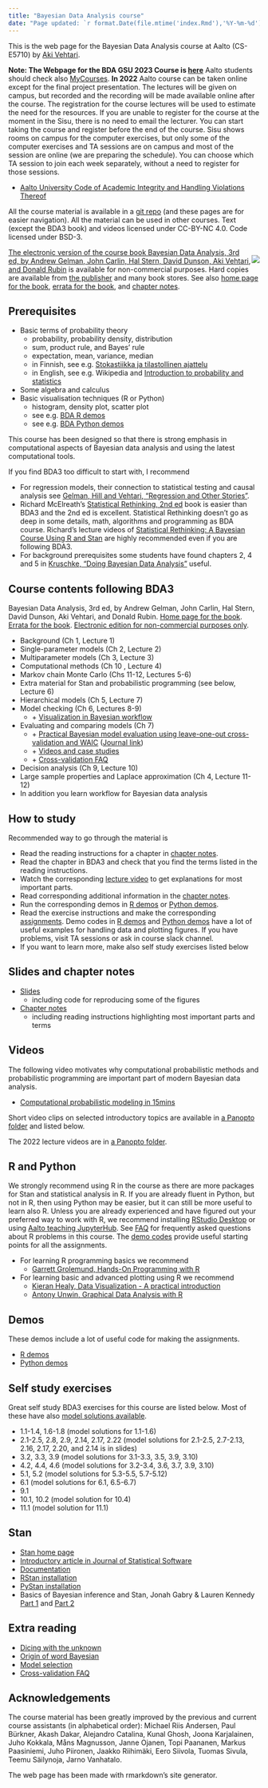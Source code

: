 ```yaml
---
title: "Bayesian Data Analysis course"
date: "Page updated: `r format.Date(file.mtime('index.Rmd'),'%Y-%m-%d')`"
---
```


This is the web page for the Bayesian Data Analysis course at Aalto (CS-E5710) by [Aki Vehtari](https://users.aalto.fi/~ave/). 

**Note: The Webpage for the BDA GSU 2023 Course is [here](https://avehtari.github.io/BDA_course_Aalto/gsu2023.html)**
Aalto students should check also [MyCourses](https://mycourses.aalto.fi/course/view.php?id=32457). **In 2022** Aalto course can be taken online except for the final project presentation. The lectures will be given on campus, but recorded and the recording will be made available online after the course. The registration for the course lectures will be used to estimate the need for the resources. If you are unable to register for the course at the moment in the Sisu, there is no need to email the lecturer. You can start taking the course and register before the end of the course. Sisu shows rooms on campus for the computer exercises, but only some of  the computer exercises and TA sessions are on campus and most of the session are online (we are preparing the schedule). You can choose which TA session to join each week separately, without a need to register for those sessions.

 - [Aalto University Code of Academic Integrity and Handling Violations Thereof](https://into.aalto.fi/display/ensaannot/Aalto+University+Code+of+Academic+Integrity+and+Handling+Violations+Thereof)

All the course material is available in a [git repo](https://github.com/avehtari/BDA_course_Aalto) (and these pages are for easier navigation). All the material can be used in other courses. Text (except the BDA3 book) and videos licensed under CC-BY-NC 4.0. Code licensed under BSD-3.

<div style= "float:right;position: relative;">
 ![](bda_cover.png)
</div>
[The electronic version of the course book
Bayesian Data Analysis, 3rd ed, by Andrew Gelman, John Carlin, Hal
Stern, David Dunson, Aki Vehtari, and Donald Rubin](https://users.aalto.fi/~ave/BDA3.pdf) is available for non-commercial purposes. Hard copies are available from [the publisher](https://www.crcpress.com/Bayesian-Data-Analysis/Gelman-Carlin-Stern-Dunson-Vehtari-Rubin/p/book/9781439840955) and many book stores.
See also [home page for the
book](http://www.stat.columbia.edu/~gelman/book/), [errata for the
book](http://www.stat.columbia.edu/~gelman/book/errata_bda3.txt), and [chapter notes](chapter_notes/BDA_notes_all.pdf).

## Prerequisites

 - Basic terms of probability theory
     - probability, probability density, distribution
     - sum, product rule, and Bayes' rule
     - expectation, mean, variance, median
     - in Finnish, see e.g. [Stokastiikka ja tilastollinen ajattelu](http://math.aalto.fi/~lleskela/LectureNotes003.html)
     - in English, see e.g. Wikipedia and [Introduction to probability and statistics](https://ocw.mit.edu/courses/mathematics/18-05-introduction-to-probability-and-statistics-spring-2014/readings/)
 - Some algebra and calculus
 - Basic visualisation techniques (R or Python)
     - histogram, density plot, scatter plot
     - see e.g. [BDA R demos](demos.html#BDA_R_demos)
     - see e.g. [BDA Python demos](demos.html#BDA_Python_demos)

This course has been designed so that there is strong emphasis in
computational aspects of Bayesian data analysis and using the latest
computational tools.

If you find BDA3 too difficult to start with, I recommend

 - For regression models, their connection to statistical testing and causal analysis see [Gelman, Hill and Vehtari, "Regression and Other Stories"](https://avehtari.github.io/ROS-Examples/).
 - Richard McElreath's [Statistical Rethinking, 2nd ed](https://xcelab.net/rm/statistical-rethinking/) book is easier than BDA3 and the 2nd ed is excellent. Statistical Rethinking doesn't go as deep in some details, math, algorithms and programming as BDA course. Richard's lecture videos of [Statistical Rethinking: A Bayesian Course Using R and Stan](https://github.com/rmcelreath/statrethinking_winter2019) are highly recommended even if you are following BDA3.
 - For background prerequisites some students have found chapters 2, 4 and 5 in [Kruschke, "Doing Bayesian Data Analysis"](https://sites.google.com/site/doingbayesiandataanalysis/) useful.

## Course contents following BDA3

Bayesian Data Analysis, 3rd ed, by Andrew Gelman, John Carlin, Hal
Stern, David Dunson, Aki Vehtari, and Donald Rubin. [Home page for the
book](http://www.stat.columbia.edu/~gelman/book/). [Errata for the
book](http://www.stat.columbia.edu/~gelman/book/errata_bda3.txt). [Electronic edition for non-commercial purposes only](https://users.aalto.fi/~ave/BDA3.pdf).

- Background (Ch 1, Lecture 1)
- Single-parameter models (Ch 2, Lecture 2)
- Multiparameter models (Ch 3, Lecture 3)
- Computational methods (Ch 10 , Lecture 4)
- Markov chain Monte Carlo (Chs 11-12, Lectures 5-6)
- Extra material for Stan and probabilistic programming (see below, Lecture 6)
- Hierarchical models (Ch 5, Lecture 7)
- Model checking (Ch 6, Lectures 8-9)
    + \+ [Visualization in Bayesian workflow](https://doi.org/10.1111/rssa.12378)
- Evaluating and comparing models (Ch 7)
    + \+ [Practical Bayesian model evaluation using leave-one-out cross-validation and WAIC](https://arxiv.org/abs/1507.04544) ([Journal link](https://doi.org/10.1007/s11222-016-9696-4))
    + \+ [Videos and case studies](https://avehtari.github.io/modelselection/)
    + \+ [Cross-validation FAQ](https://avehtari.github.io/modelselection/CV-FAQ.html)
- Decision analysis (Ch 9, Lecture 10)
- Large sample properties and Laplace approximation (Ch 4, Lecture 11-12)
- In addition you learn workflow for Bayesian data analysis

## How to study

Recommended way to go through the material is

- Read the reading instructions for a chapter in [chapter notes](chapter_notes/BDA_notes_all.pdf).
- Read the chapter in BDA3 and check that you find the terms listed in the reading instructions.
- Watch the corresponding [lecture video](https://aalto.cloud.panopto.eu/Panopto/Pages/Sessions/List.aspx#folderID=%224a7f385e-fdb1-4382-bfd0-af0700b7fc46%22) to get explanations for most important parts.
- Read corresponding additional information in the [chapter notes](chapter_notes/BDA_notes_all.pdf).
- Run the corresponding demos in [R demos](https://github.com/avehtari/BDA_R_demos) or 
  [Python demos](https://github.com/avehtari/BDA_py_demos).
- Read the exercise instructions and make the corresponding [assignments](https://github.com/avehtari/BDA_course_Aalto/tree/master/assignments). Demo codes in [R demos](https://github.com/avehtari/BDA_R_demos) and 
  [Python demos](https://github.com/avehtari/BDA_py_demos) have a lot of useful examples for handling data and plotting figures. If you have problems, visit TA sessions or ask in course slack channel.
- If you want to learn more, make also self study exercises listed below

## Slides and chapter notes

- [Slides](https://github.com/avehtari/BDA_course_Aalto/tree/master/slides)
    - including code for reproducing some of the figures
- [Chapter notes](chapter_notes/BDA_notes_all.pdf)
    - including reading instructions highlighting most important parts and terms

## Videos

The following video motivates why computational probabilistic methods and probabilistic programming are important part of modern Bayesian data analysis.

- [Computational probabilistic modeling in 15mins](https://www.youtube.com/watch?v=ukE5aqdoLZI)

Short video clips on selected introductory topics are available in [a Panopto folder](https://aalto.cloud.panopto.eu/Panopto/Pages/Sessions/List.aspx#folderID/=%22f0ec3a25-9e23-4935-873b-a9f401646812%22) and listed below.

<!--
- [1.1 Introduction to uncertainty and modelling](https://aalto.cloud.panopto.eu/Panopto/Pages/Viewer.aspx?id=d841f429-9c3d-4d24-8228-a9f400efda7b)
- [1.2 Introduction to the course contents](https://aalto.cloud.panopto.eu/Panopto/Pages/Viewer.aspx?id=13fc7889-cfd1-4d99-996c-a9f400f6e5a2)
- [2.1 Observation model, likelihood, posterior and binomial model](https://aalto.cloud.panopto.eu/Panopto/Pages/Viewer.aspx?id=7a297f7d-bb7b-4dd0-9913-a9f500ec822d)
- [2.2 Predictive distribution and benefit of integration](https://aalto.cloud.panopto.eu/Panopto/Pages/Viewer.aspx?id=75b9f18f-e379-4557-a5fa-a9f500f11b40)
- [2.3 Priors and prior information](https://aalto.cloud.panopto.eu/Panopto/Pages/Viewer.aspx?id=099659a5-f707-473d-8b03-a9f500f39eb5)
- [Extra 2 recorded 2020](https://aalto.cloud.panopto.eu/Panopto/Pages/Viewer.aspx?id=f4b61f2a-4a94-43f7-828c-ac460144f64f) with extra explanations about likelihood, normalization term, density, and conditioning on model M.
-->

The 2022 lecture videos are in [a Panopto folder](https://aalto.cloud.panopto.eu/Panopto/Pages/Sessions/List.aspx#folderID=%224a7f385e-fdb1-4382-bfd0-af0700b7fc46%22).

<!--
 - [Lecture 2.1](https://aalto.cloud.panopto.eu/Panopto/Pages/Viewer.aspx?id=9c271082-5a8c-4b66-b6c2-aacc00fc683f) and [Lecture 2.2](https://aalto.cloud.panopto.eu/Panopto/Pages/Viewer.aspx?id=70655a8a-0eb4-4ddd-9f52-aacc00fc67a2) on basics of Bayesian inference, observation model, likelihood, posterior and binomial model, predictive distribution and benefit of integration, priors and prior information, and one parameter normal model. BDA3 Ch 1+2.
     - [Lecture 2 extra](https://aalto.cloud.panopto.eu/Panopto/Pages/Viewer.aspx?id=158d119d-8673-4120-8669-ac3900c13304) with extra explanations about likelihood, normalization term, density, and conditioning on model M.
 - [Lecture 3](https://aalto.cloud.panopto.eu/Panopto/Pages/Viewer.aspx?id=ab958b4b-e2c4-4534-8305-aad100ba191f) on multiparameter models, joint, marginal and conditional distribution, normal model, bioassay example, grid sampling and grid evaluation. BDA3 Ch 3.
 - [Lecture 4.1](https://aalto.cloud.panopto.eu/Panopto/Pages/Viewer.aspx?id=8a3c7bbc-e2b8-4c16-97b2-aad800ba7927) on numerical issues, Monte Carlo, how many simulation draws are needed, how many digits to report, and [Lecture 4.2](https://aalto.cloud.panopto.eu/Panopto/Pages/Viewer.aspx?id=44446861-eaa2-41b5-bf33-aad800caf18a) on direct simulation, curse of dimensionality, rejection sampling, and importance sampling. BDA3 Ch 10.
 - [Lecture 5.1](https://aalto.cloud.panopto.eu/Panopto/Pages/Viewer.aspx?id=098dfdb4-f3b8-46aa-b988-aadf00bd3177) on Markov chain Monte Carlo, Gibbs sampling, Metropolis algorithm, and [Lecture 5.2](https://aalto.cloud.panopto.eu/Panopto/Pages/Viewer.aspx?id=9f657178-d8cf-4cb8-af62-aadf00cd9423) on warm-up, convergence diagnostics, R-hat, and effective sample size. BDA3 Ch 11.
 - [Lecture 6.1](https://aalto.cloud.panopto.eu/Panopto/Pages/Viewer.aspx?id=1744f6a0-84d3-4218-8a86-aae600ba7e84) on HMC, NUTS, dynamic HMC and HMC specific convergence diagnostics, and [Lecture 6.2](https://aalto.cloud.panopto.eu/Panopto/Pages/Viewer.aspx?id=e60ba1a9-f752-4b0a-88c6-aae600caa61a) on probabilistic programming and Stan. BDA3 Ch 12 + [extra material](#stan).
     - [Stan Extra introduction](https://aalto.cloud.panopto.eu/Panopto/Pages/Viewer.aspx?id=10b958d4-9a26-41d5-9afe-ac2e00ee9b50) Golf putting example, main features of Stan, benefits of probabilistic programming, and comparison to some other software.
 - [Lecture 7.1](https://aalto.cloud.panopto.eu/Panopto/Pages/Viewer.aspx?id=79dee6de-afa9-446f-b533-aaf400cabf2b) on hierarchical models, and [Lecture 7.2](https://aalto.cloud.panopto.eu/Panopto/Pages/Viewer.aspx?id=c822561c-f95d-44fc-a1d0-aaf400d9fae3) on exchangeability. BDA3 Ch 5.
 - [Project work info](https://aalto.cloud.panopto.eu/Panopto/Pages/Viewer.aspx?id=2820df34-d958-4c6c-93f3-aaf400dece37)
 - [Lecture 8.1](https://aalto.cloud.panopto.eu/Panopto/Pages/Viewer.aspx?id=7047e366-0df6-453c-867f-aafb00ca2d78) on model checking, and [Lecture 8.2](https://aalto.cloud.panopto.eu/Panopto/Pages/Viewer.aspx?id=d7849131-0afd-4ae6-ad64-aafb00da36f4) on cross-validation part 1. BDA3 Ch 6-7 + extra material.
 - [Lecture 9.1](https://aalto.cloud.panopto.eu/Panopto/Pages/Viewer.aspx?id=50b2e73f-af0a-4715-b627-ab0200ca7bbd) PSIS-LOO and K-fold-CV, [Lecture 9.2](https://aalto.cloud.panopto.eu/Panopto/Pages/Viewer.aspx?id=b0299d53-9454-4e33-9086-ab0200db14ee) model comparison and selection, and [Lecture 9.3](https://aalto.cloud.panopto.eu/Panopto/Pages/Viewer.aspx?id=4b6eeb48-ae64-4860-a8c3-ab0200e40ad8) extra lecture on variable selection with projection predictive variable selection. Extra material.
 - [Lecture 10.1](https://aalto.cloud.panopto.eu/Panopto/Pages/Viewer.aspx?id=82943720-de0f-4195-8639-ab0900ca2085) on decision analysis. BDA3 Ch 9.
 - [Project presentation info](https://aalto.cloud.panopto.eu/Panopto/Pages/Viewer.aspx?id=cad1e8f8-e1f0-408a-ad9d-ab0900db3977)
 - [Lecture 11.1](https://aalto.cloud.panopto.eu/Panopto/Pages/Viewer.aspx?id=e22fedc7-9fd3-4d1e-8318-ab1000ca45a4) on normal approximation (Laplace approximation) and [Lecture 11.2](https://aalto.cloud.panopto.eu/Panopto/Pages/Viewer.aspx?id=a8e38a95-a944-4f3d-bf95-ab1000dbdf73) on large sample theory and counter examples. BDA3 Ch 4.
 - [Lecture 12.1](https://aalto.cloud.panopto.eu/Panopto/Pages/Viewer.aspx?id=e998b5dd-bf8e-42da-9f7c-ab1700ca2702) on frequency evaluation, hypothesis testing and variable selection and [Lecture 12.2](https://aalto.cloud.panopto.eu/Panopto/Pages/Viewer.aspx?id=c43c862a-a5a4-45da-9b27-ab1700e12012) overview of modeling data collection, BDA3 Ch 8, linear models, BDA Ch 14-18, lasso, horseshoe and Gaussian processes, BDA3 Ch 21.
-->

## R and Python

We strongly recommend using R in the course as there are more packages for Stan and statistical analysis in R. If you are already fluent in Python, but not in R, then using Python may be easier, but it can still be more useful to learn also R. Unless you are already experienced and have figured out your preferred way to work with R, we recommend installing [RStudio Desktop](https://www.rstudio.com/products/rstudio/download/) or using [Aalto teaching JupyterHub](https://jupyter.cs.aalto.fi/). See [FAQ](FAQ.html) for frequently asked questions about R problems in this course. The [demo codes](demos.html) provide useful starting points for all the assignments. 

- For learning R programming basics we recommend
    - [Garrett Grolemund, Hands-On Programming with R](https://rstudio-education.github.io/hopr/)
- For learning basic and advanced plotting using R we recommend
    - [Kieran Healy, Data Visualization - A practical introduction](https://socviz.co/)
    - [Antony Unwin, Graphical Data Analysis with R](http://www.gradaanwr.net/)

## Demos

These demos include a lot of useful code for making the assignments.

- [R demos](demos.html#BDA_R_demos)
- [Python demos](demos.html#BDA_Python_demos)

## Self study exercises

Great self study BDA3 exercises for this course are listed below. Most of these have also [model solutions available](http://www.stat.columbia.edu/~gelman/book/solutions3.pdf).

- 1.1-1.4, 1.6-1.8 (model solutions for 1.1-1.6)
- 2.1-2.5, 2.8, 2.9, 2.14, 2.17, 2.22 (model solutions for 2.1-2.5, 2.7-2.13, 2.16, 2.17, 2.20, and 2.14 is in slides)
- 3.2, 3.3, 3.9 (model solutions for 3.1-3.3, 3.5, 3.9, 3.10)
- 4.2, 4.4, 4.6 (model solutions for 3.2-3.4, 3.6, 3.7, 3.9, 3.10)
- 5.1, 5.2 (model solutions for 5.3-5.5, 5.7-5.12)
- 6.1 (model solutions for 6.1, 6.5-6.7)
- 9.1
- 10.1, 10.2 (model solution for 10.4)
- 11.1 (model solution for 11.1)

## Stan

- [Stan home page](http://mc-stan.org/)
- [Introductory article in Journal of Statistical Software](http://www.stat.columbia.edu/~gelman/research/published/Stan-paper-aug-2015.pdf)
- [Documentation](http://mc-stan.org/documentation/)
- [RStan installation](https://github.com/stan-dev/rstan/wiki/RStan-Getting-Started)
- [PyStan installation](https://pystan.readthedocs.io/en/latest/getting_started.html)
- Basics of Bayesian inference and Stan, Jonah Gabry & Lauren Kennedy [Part 1](https://www.youtube.com/watch?v=ZRpo41l02KQ&t=8s&list=PLuwyh42iHquU4hUBQs20hkBsKSMrp6H0J&index=6) and [Part 2](https://www.youtube.com/watch?v=6cc4N1vT8pk&t=0s&list=PLuwyh42iHquU4hUBQs20hkBsKSMrp6H0J&index=7)

## Extra reading

- [Dicing with the unknown](https://doi.org/10.1111/j.1740-9713.2004.00050.x)
- [Origin of word Bayesian](http://jeff560.tripod.com/b.html)
- [Model selection](https://avehtari.github.io/modelselection/)
- [Cross-validation FAQ](https://avehtari.github.io/modelselection/CV-FAQ.html)

## Acknowledgements

The course material has been greatly improved by the previous and
current course assistants (in alphabetical order): Michael Riis
Andersen, Paul Bürkner, Akash Dakar, Alejandro Catalina, Kunal Ghosh,
Joona Karjalainen, Juho Kokkala, Måns Magnusson, Janne Ojanen, Topi
Paananen, Markus Paasiniemi, Juho Piironen, Jaakko Riihimäki, Eero
Siivola, Tuomas Sivula, Teemu Säilynoja, Jarno Vanhatalo.

The web page has been made with rmarkdown’s site generator.

[](https://bayes.club/@avehtari){rel="me"}
